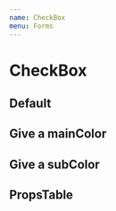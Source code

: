 ```yaml
---
name: CheckBox
menu: Forms
---
```



# CheckBox

## Default

<Playground>
  <CheckBox
    item={{
      label: 'label',
      value: 'value',
    }}
    checked
  />
  <CheckBox
    item={{
      label: 'label',
      value: 'value',
    }}
    checked
  />
</Playground>

## Give a mainColor

<Playground>
  <CheckBox
    item={{
      label: 'label',
      value: 'value',
    }}
    mainColor='danger'
    checked
  />
  <CheckBox
    item={{
      label: 'label',
      value: 'value',
    }}
    mainColor='primary'
    checked
  />
  <CheckBox
    item={{
      label: 'label',
      value: 'value',
    }}
    mainColor='light_grey'
    checked
  />
  <CheckBox
    item={{
      label: 'label',
      value: 'value',
    }}
    mainColor='#41FF2B'
    checked
  />
</Playground>

## Give a subColor

<Playground>
  <CheckBox
    item={{
      label: 'label',
      value: 'value',
    }}
    mainColor='danger'
    subColor='yellow'
    checked
  />
  <CheckBox
    item={{
      label: 'label',
      value: 'value',
    }}
    mainColor='primary'
    subColor='danger'
    checked
  />
  <CheckBox
    item={{
      label: 'label',
      value: 'value',
    }}
    mainColor='light_grey'
    subColor='purple'
    checked
  />
  <CheckBox
    item={{
      label: 'label',
      value: 'value',
    }}
    mainColor='#41FF2B'
    subColor='#000'
    checked
  />
</Playground>

## PropsTable

<Props of={CheckBox} />
